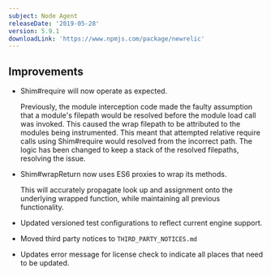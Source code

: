 ```yaml
---
subject: Node Agent
releaseDate: '2019-05-28'
version: 5.9.1
downloadLink: 'https://www.npmjs.com/package/newrelic'
---
```


## Improvements

* Shim#require will now operate as expected.

  Previously, the module interception code made the faulty assumption that a module's filepath would be resolved before the module load call was invoked. This caused the wrap filepath to be attributed to the modules being instrumented. This meant that attempted relative require calls using Shim#require would resolved from the incorrect path. The logic has been changed to keep a stack of the resolved filepaths, resolving the issue.
* Shim#wrapReturn now uses ES6 proxies to wrap its methods.

  This will accurately propagate look up and assignment onto the underlying wrapped function, while maintaining all previous functionality.
* Updated versioned test configurations to reflect current engine support.
* Moved third party notices to `THIRD_PARTY_NOTICES.md`
* Updates error message for license check to indicate all places that need to be updated.
